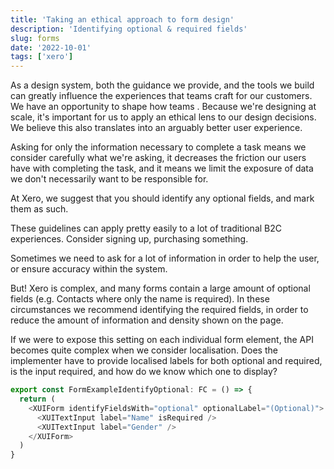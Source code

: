 ```yaml
---
title: 'Taking an ethical approach to form design'
description: 'Identifying optional & required fields'
slug: forms
date: '2022-10-01'
tags: ['xero']
---
```


As a design system, both the guidance we provide, and the tools we build can greatly influence the experiences that teams craft for our customers. We have an opportunity to shape how teams
. Because we're designing at scale, it's important for us to apply an ethical lens to our design decisions. We believe this also translates into an arguably better user experience.

Asking for only the information necessary to complete a task means we consider carefully what we're asking, it decreases the friction our users have with completing the task, and it means we limit the exposure of data we don't necessarily want to be responsible for.

At Xero, we suggest that you should identify any optional fields, and mark them as such.

These guidelines can apply pretty easily to a lot of traditional B2C experiences. Consider signing up, purchasing something.

Sometimes we need to ask for a lot of information in order to help the user, or ensure accuracy within the system.

But! Xero is complex, and many forms contain a large amount of optional fields (e.g. Contacts where only the name is required). In these circumstances we recommend identifying the required fields, in order to reduce the amount of information and density shown on the page.

If we were to expose this setting on each individual form element, the API becomes quite complex when we consider localisation. Does the implementer have to provide localised labels for both optional and required, is the input required, and how do we know which one to display?

```js
export const FormExampleIdentifyOptional: FC = () => {
  return (
    <XUIForm identifyFieldsWith="optional" optionalLabel="(Optional)">
      <XUITextInput label="Name" isRequired />
      <XUITextInput label="Gender" />
    </XUIForm>
  )
}
```

